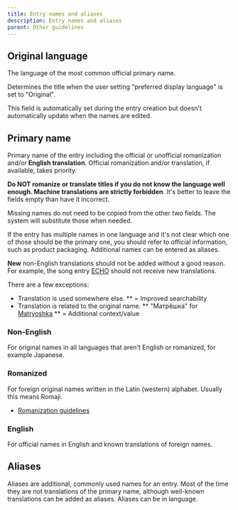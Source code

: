 ---
title: Entry names and aliases
description: Entry names and aliases
parent: Other guidelines
---

## Original language

The language of the most common official primary name. 

Determines the title when the user setting "preferred display language" is set to "Original".

This field is automatically set during the entry creation but doesn't automatically update when the names are edited.

## Primary name

Primary name of the entry including the official or unofficial romanization and/or **English translation**. Official romanization and/or translation, if available, takes priority. 

**Do NOT romanize or translate titles if you do not know the language well enough. Machine translations are strictly forbidden**. It's better to leave the fields empty than have it incorrect.

Missing names do not need to be copied from the other two fields. The system will substitute those when needed.

If the entry has multiple names in one language and it's not clear which one of those should be the primary one, you should refer to official information, such as product packaging. Additional names can be entered as aliases.

**New** non-English translations should not be added without a good reason.
For example, the song entry [ECHO](https://vocadb.net/S/68814) should not receive new translations.

There are a few exceptions:

* Translation is used somewhere else.
    ** = Improved searchability
* Translation is related to the original name.
    ** "Матрёшка" for [Matryoshka](https://vocadb.net/S/368)
    ** = Additional context/value

### Non-English

For original names in all languages that aren't English or romanized, for example Japanese.

### Romanized

For foreign original names written in the Latin (western) alphabet. Usually this means Romaji.

* [Romanization guidelines](/docs/guidelines/romanization-guidelines)

### English

For official names in English and known translations of foreign names.

## Aliases

Aliases are additional, commonly used names for an entry. Most of the time they are not translations of the primary name, although well-known translations can be added as aliases. Aliases can be in language.